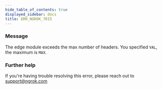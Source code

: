 ```yaml
---
hide_table_of_contents: true
displayed_sidebar: docs
title: ERR_NGROK_7015
---
```


### Message

The edge module exceeds the max number of headers. You specified `VAL`, the maximum is `MAX`.

<ErrorDetails />

### Further help

If you're having trouble resolving this error, please reach out to [support@ngrok.com](mailto:support@ngrok.com?subject=Help%20with%20ERR_NGROK_7015)
